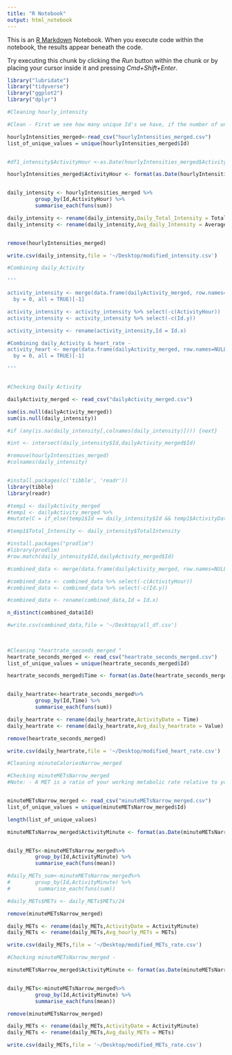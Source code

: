 ```yaml
---
title: "R Notebook"
output: html_notebook
---
```


This is an [R Markdown](http://rmarkdown.rstudio.com) Notebook. When you execute code within the notebook, the results appear beneath the code. 

Try executing this chunk by clicking the *Run* button within the chunk or by placing your cursor inside it and pressing *Cmd+Shift+Enter*. 

```r
library("lubridate")
library("tidyverse")
library("ggplot2")
library("dplyr")
```


```r
#Cleaning hourly_intensity

#Clean - First we see how many unique Id's we have, if the number of unique ID matches the number of of our Original Data, we clean the current csv so that we can merge this data with our original dataset i.e. daily activity

hourlyIntensities_merged<-read_csv("hourlyIntensities_merged.csv")
list_of_unique_values = unique(hourlyIntensities_merged$Id)


#df1_intensity$ActivityHour <-as.Date(hourlyIntensities_merged$ActivityHour) 

hourlyIntensities_merged$ActivityHour <- format(as.Date(hourlyIntensities_merged$ActivityHour,"%m/%d/%Y"), format = "%m/%d/%Y")


daily_intensity <- hourlyIntensities_merged %>%
         group_by(Id,ActivityHour) %>% 
         summarise_each(funs(sum))

daily_intensity <- rename(daily_intensity,Daily_Total_Intensity = TotalIntensity)
daily_intensity <- rename(daily_intensity,Avg_daily_Intensity = AverageIntensity)


remove(hourlyIntensities_merged)

write.csv(daily_intensity,file = '~/Desktop/modified_intensity.csv')


```

```r
#Combining daily_Activity

'''

activity_intensity <- merge(data.frame(dailyActivity_merged, row.names=NULL), data.frame(daily_intensity, row.names=NULL), 
  by = 0, all = TRUE)[-1]

activity_intensity <- activity_intensity %>% select(-c(ActivityHour))
activity_intensity <- activity_intensity %>% select(-c(Id.y))

activity_intensity <- rename(activity_intensity,Id = Id.x)

#Combining daily_Activity & heart_rate - 
activity_heart <- merge(data.frame(dailyActivity_merged, row.names=NULL), data.frame(daily_heartrate, row.names=NULL), 
  by = 0, all = TRUE)[-1]

'''



```


```r
#Checking Daily Activity

dailyActivity_merged <- read_csv("dailyActivity_merged.csv")

sum(is.null(dailyActivity_merged))
sum(is.null(daily_intensity))

#if (any(is.na(daily_intensity[,colnames(daily_intensity)]))) {next} 

#int <- intersect(daily_intensity$Id,dailyActivity_merged$Id)

#remove(hourlyIntensities_merged)
#colnames(daily_intensity)


#install.packages(c('tibble', 'readr'))
library(tibble)
library(readr)

#temp1 <- dailyActivity_merged
#temp1 <- dailyActivity_merged %>% 
#mutate(C = if_else(temp1$Id == daily_intensity$Id && temp1$ActivityDate == #daily_intensity$ActivityDate, daily_intensity$TotalIntensity, NULL))

#temp1$Total_Intensity <- daily_intensity$TotalIntensity

#install.packages("prodlim")
#library(prodlim)
#row.match(daily_intensity$Id,dailyActivity_merged$Id)

#combined_data <- merge(data.frame(dailyActivity_merged, row.names=NULL), data.frame(daily_intensity, row.names=NULL), by = 0, all = TRUE)[-1]

#combined_data <- combined_data %>% select(-c(ActivityHour))
#combined_data <- combined_data %>% select(-c(Id.y))

#combined_data <- rename(combined_data,Id = Id.x)

n_distinct(combined_data$Id)

#write.csv(combined_data,file = '~/Desktop/all_df.csv')
  
  

```



```r
#Cleaning "heartrate_seconds_merged "
heartrate_seconds_merged <- read_csv("heartrate_seconds_merged.csv")
list_of_unique_values = unique(heartrate_seconds_merged$Id)

heartrate_seconds_merged$Time <- format(as.Date(heartrate_seconds_merged$Time,"%m/%d/%Y"), format = "%m/%d/%Y")


daily_heartrate<-heartrate_seconds_merged%>%
         group_by(Id,Time) %>% 
         summarise_each(funs(sum))

daily_heartrate <- rename(daily_heartrate,ActivityDate = Time)
daily_heartrate <- rename(daily_heartrate,Avg_daily_heartrate = Value)

remove(heartrate_seconds_merged)

write.csv(daily_heartrate,file = '~/Desktop/modified_heart_rate.csv')


```


```r
#Cleaning minuteCaloriesNarrow_merged

#Checking minuteMETsNarrow_merged
#Note: - A MET is a ratio of your working metabolic rate relative to your resting metabolic rate. Metabolic rate is the rate of energy expended per unit of time. It’s one way to describe the intensity of an exercise or activity.


minuteMETsNarrow_merged <- read_csv("minuteMETsNarrow_merged.csv")
list_of_unique_values = unique(minuteMETsNarrow_merged$Id)

length(list_of_unique_values)

minuteMETsNarrow_merged$ActivityMinute <- format(as.Date(minuteMETsNarrow_merged$ActivityMinute,"%m/%d/%Y"), format = "%m/%d/%Y")


daily_METs<-minuteMETsNarrow_merged%>%
         group_by(Id,ActivityMinute) %>% 
         summarise_each(funs(mean))

#daily_METs_sum<-minuteMETsNarrow_merged%>%
#        group_by(Id,ActivityMinute) %>% 
#         summarise_each(funs(sum))

#daily_METs$METs <- daily_METs$METs/24

remove(minuteMETsNarrow_merged)

daily_METs <- rename(daily_METs,ActivityDate = ActivityMinute)
daily_METs <- rename(daily_METs,Avg_hourly_METs = METs)

write.csv(daily_METs,file = '~/Desktop/modified_METs_rate.csv')


```


```r
#Checking minuteMETsNarrow_merged - 

minuteMETsNarrow_merged$ActivityMinute <- format(as.Date(minuteMETsNarrow_merged$ActivityMinute,"%m/%d/%Y"), format = "%m/%d/%Y")


daily_METs<-minuteMETsNarrow_merged%>%
         group_by(Id,ActivityMinute) %>% 
         summarise_each(funs(mean))

remove(minuteMETsNarrow_merged)

daily_METs <- rename(daily_METs,ActivityDate = ActivityMinute)
daily_METs <- rename(daily_METs,Avg_daily_METs = METs)

write.csv(daily_METs,file = '~/Desktop/modified_METs_rate.csv')

```


